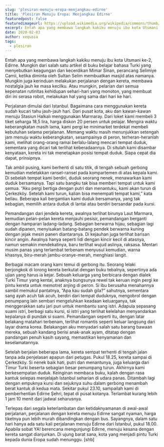```yaml
---
slug: 'plesiran-menuju-eropa-menjangkau-edirne'
title: 'Plesiran Menuju Eropa: Menjangkau Edirne'
featuredpost: false
featuredimageurl: https://upload.wikimedia.org/wikipedia/commons/thumb/0/0f/Selimiye_Mosque_%2815051985908%29_%28cropped%29.jpg/800px-Selimiye_Mosque_%2815051985908%29_%28cropped%29.jpg
excerpt: Entah apa yang membawa langkah kakiku menuju ibu kota Utsmani ke-2, Edirne.
date: 2020-02-03
author: xequoia
tags:
  - plesiran
---
```


Entah apa yang membawa langkah kakiku menuju ibu kota Utsmani ke-2, Edirne. Mungkin dari salah satu artikel di buku belajar bahasa Turki yang menyebutkan keagungan dan kecerdikan Mimar Sinan, perancang Selimiye Camii, ketika diminta oleh Sultan Selim membuatkan masjid atas namanya. Mungkin juga kerinduan melakukan perjalanan dengan kereta, membawa nostalgia jauh ke masa kecilku. Atau mungkin, pelarian dari semua kepenatan rutinitas kehidupan sehari-hari yang monoton, yang membuat diri ini serasa robot, melakukan hal yang sama dari hari ke hari.

Perjalanan dimulai dari Istanbul. Bagaimana cara menggunakan kereta sudah kucari tahu jauh-jauh hari. Dari pusat kota, aku dan kawan-kawan menuju Stasiun Halkalı menggunakan Marmaray. Dari loket kami membeli 3 tiket seharga 18,5 lira, harga diskon 20 persen untuk pelajar. Mengira waktu keberangkatan masih lama, kami pergi ke minimarket terdekat membeli kebutuhan selama perjalanan. Memang waktu masih menunjukkan setengah jam menuju waktu keberangkatan, sesampainya di peron, terheran-heranlah kami, melihat orang-orang ramai berlalu-lalang mencari tempat duduk, sementara yang dicari tak terlihat keberadaannya. Di situlah kami disambar kenyataan, kereta ini tak menetapkan posisi tempat duduk. Siapa cepat dia dapat, prinsipnya.

Tak ambil pusing, kami berhenti di satu titik, di tengah sebuah gerbong kemudian meletakkan ransel-ransel pada kompartemen di atas kepala kami. Di sebelah tempat kami berdiri, duduk seorang nenek, menawarkan kami duduk bersamanya. Tapi satu bangku tak bisa memberi tempat untuk kami semua. “Aku pergi bertiga dengan putri dan menantuku, kami akan turun di Çerkezköy. Setelah kami turun, kalian bisa menempati tempat kami,” kata beliau. Beberapa kali bergantian kami duduk bersamanya, yang tak kebagian, memilih antara duduk di lantai atau berdiri bersandar pada kursi.

Pemandangan dari jendela kereta, awalnya terlihat birunya Laut Marmara, kemudian pelan-pelan kereta menjauhi pesisir, pemandangan berganti dengan hamparan ladang-ladang. Sebagian berwarna hijau, sebagian lagi sudah dipanen, menyisakan batang-batang pendek berwarna kuning dengan jejak mesin panen diantaranya. Di kejauhan juga terlihat barisan kincir angin. Awalnya hanya seperti lidi dengan kincir kecil di atasnya, namun semakin mendekatinya, baru terlihat wujud aslinya, raksasa. Mentari musim panas yang terlambat terbenam menyusul kemudian, warna khasnya, biru-merah jambu-oranye-merah, menghiasi langit.

Berbagai macam orang kami temui di gerbong itu. Seorang lelaki berjongkok di lorong kereta berkutat dengan buku tebalnya, sepertinya ada ujian yang harus ia kejar. Sebuah keluarga yang berbicara dengan dialek Turki Timur yang kental, anaknya bungsunya rewel tak keruan ingin pergi ke pintu kereta untuk memotret anjing di peron. Si ibu berusaha menahannya sambil memukul pantatnya, “Apa kau sudah gila?” sahutnya, sementara sang ayah acuh tak acuh, berdiri dari tempat duduknya, mengobrol dengan penumpang lain sembari mengeluhkan keadaan keluarganya, tak menggerakkan satu jari pun untuk membantu sang istri. Adapula sepasang suami istri, berbagi satu kursi, si istri yang terlihat kelelahan menyandarkan kepalanya di pundak si suami. Pemandangan seperti itu, dengan latar belakang matahari terbenam, terlihat romantis seperti keluar langsung dari layar drama korea. Belakangan aku menyadari salah satu barang bawaan mereka, sebuah kandang berisi anak-anak ayam, ditatap dengan pandangan penuh kasih sayang, memastikan kenyamanan dan keselamatannya.

Setelah berjalan beberapa lama, kereta sempat terhenti di tengah jalan tanpa ada penjelasan apapun dari petugas. Pukul 18.25, kereta sampai di Çerkezköy. Si nenek baik hati, putri dan menantunya, juga keluarga dari Timur Turki beserta sebagian besar penumpang turun. Akhirnya kami berkesempatan duduk. Keinginan membaca buku, kalah dengan rasa kantuk selepas menjelajah Istanbul seharian di udara panas. Ditambah lagi dengan empuknya kursi dan sejuknya suhu dalam gerbong menambah berat kantuk di kedua mata. Sekitar pukul 23.10, sampailah kami di pemberhentian Edirne Şehri, tepat di pusat kotanya. Terlambat kurang lebih 1 jam 10 menit dari jadwal seharusnya.

Terlepas dari segala keterlambatan dan ketidaknyamanan di awal-awal perjalanan, perjalanan dengan kereta menuju Edirne sangat nyaman, harga tiketnya pun lebih murah dibandingkan dengan bus. Sayangnya, dalam satu hari hanya ada satu kali perjalanan menuju Edirne dari Istanbul, pukul 18.00. Apabila sobat YA! berencana mengunjungi Edirne, menuju kesana dengan kereta sangat dianjurkan. Di ujung barat sana, kota yang menjadi pintu Turki kepada dunia Eropa sudah menunggu. [shb]
